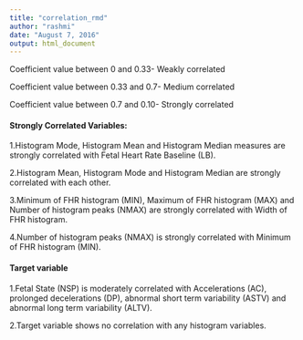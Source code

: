 ```yaml
---
title: "correlation_rmd"
author: "rashmi"
date: "August 7, 2016"
output: html_document
---
```


Coefficient value between 0 and 0.33- Weakly correlated

Coefficient value between 0.33 and 0.7- Medium correlated

Coefficient value between 0.7 and 0.10- Strongly correlated

#### Strongly Correlated Variables:
 
1.Histogram Mode, Histogram Mean and Histogram Median measures are strongly
correlated with Fetal Heart Rate Baseline (LB).

2.Histogram Mean, Histogram Mode and Histogram Median are strongly correlated
with each other.

3.Minimum of FHR histogram (MIN), Maximum of FHR histogram (MAX) and Number of histogram peaks (NMAX) are strongly correlated with Width of FHR histogram.

4.Number of histogram peaks (NMAX) is strongly correlated with Minimum of FHR histogram (MIN).


#### Target variable
1.Fetal State (NSP) is moderately correlated with Accelerations (AC), prolonged
decelerations (DP), abnormal short term variability (ASTV) and abnormal long
term variability (ALTV).

2.Target variable shows no correlation with any histogram variables.
